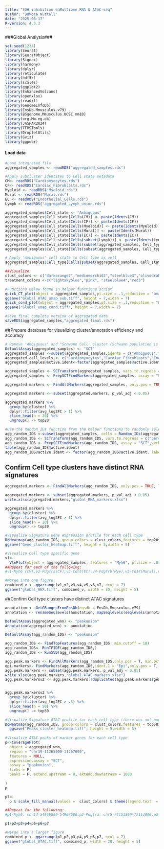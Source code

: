 ---
title: "SDH inhibition snMultiome RNA & ATAC-seq"
author: "Dakota Nuttall"
date: "2025-06-17"
R-version: 4.3.3
---

###Global Analysis###
```{r echo=TRUE}
set.seed(1234)
library(Seurat)
library(SeuratObject)
library(Signac)
library(harmony)
library(dplyr)
library(reticulate)
library(hdf5r)
library(scales)
library(ggplot2)
library(EnhancedVolcano)
library(openxlsx)
library(readxl)
library(GenomeInfoDb)
library(EnsDb.Mmusculus.v79)
library(BSgenome.Mmusculus.UCSC.mm10)
library(org.Mm.eg.db)
library(JASPAR2024)
library(TFBSTools)
library(DropletUtils)
library(Gviz)
library(ggpubr)
```
####  Load data  ####

```{r echo=TRUE}
#Load integrated file
aggregated_samples <- readRDS("aggregated_samples.rds")

#Apply subcluster identites to Cell state metadata
CM<- readRDS("Cardiomyocytes.rds")
CF<- readRDS("Cardiac_Fibroblasts.rds")
Myeloid <- readRDS("Myeloid.rds")
Mural <- readRDS("Mural.rds")
EC <- readRDS("Endothelial_Cells.rds")
Lymph <- readRDS("aggregated_Lymph_union.rds")

aggregated_samples$Cell_state <- "Ambiguous"
aggregated_samples$Cell_state[Cells(CM)] <- paste(Idents(CM))
aggregated_samples$Cell_state[Cells(CF)] <- paste(Idents(CF))
aggregated_samples$Cell_state[Cells(Myeloid)] <- paste(Idents(Myeloid))
aggregated_samples$Cell_state[Cells(Mural)] <- paste(Idents(Mural))
aggregated_samples$Cell_state[Cells(EC)] <- paste(Idents(EC))
aggregated_samples$Cell_state[Cells(subset(Lymph))] <- paste(Idents(Lymph))
aggregated_samples$Cell_state[Cells(subset(aggregated_samples, Cell_type == "Epicardial Cells"))] <- "EpiC"
aggregated_samples$Cell_state[Cells(subset(aggregated_samples, Cell_type == "Schwann Cells"))] <- "Schwann"

# Apply 'Ambiguous' cell state to Cell type as well
aggregated_samples$Cell_type[Cells(subset(aggregated_samples, Cell_state == "Ambiguous"))] <- "Ambiguous"

##Visualize
clust_colors <- c("darkorange2","mediumorchid2","steelblue3","olivedrab","indianred1","hotpink","darkred","green3","grey")
treatment_colors <-c("lightskyblue","pink", "steelblue4","red3")

#Functions below found in helper functions script
quick_CT_plot(object = aggregated_samples,pt.size = .1,reduction = "umap_ATAC", legend = F, label = F, font.size = 6)
ggsave("Global_ATAC_umap_sub.tiff", height = 7,width = 7)
quick_cond_plot(object = aggregated_samples,pt.size = .1,reduction = "WNN_umap", legend = F)
ggsave("Global_umap_cond.tiff", height = 7,width = 7)

#Save final complete version of aggregated data
saveRDS(aggregated_samples,"aggregated_final.rds")

```
##Prepare database for visualizing cluster/annotation efficiency and accuracy

```{r echo=TRUE}
# Remove 'Ambiguous' and "Schwann Cell' cluster (Schwann population is too small for proper analysis)
DefaultAssay(aggregated_samples) <- "SCT"
aggregated_samples <-subset(aggregated_samples,idents = c("Ambiguous","Schwann Cells"), invert = T)
Aggregated_cell_levels <- c("Cardiomyocytes","Cardiac Fibroblasts","Endothelial Cells","Mural Cells","Myeloid Cells","Epicardial Cells","Lymphoid Cells")
aggregated_samples@active.ident<-factor(aggregated_samples@active.ident, levels = Aggregated_cell_levels)

aggregated_samples <- SCTransform(aggregated_samples, vars.to.regress = c("percent.mt","percent.ribo"),vst.flavor = "v2", method = "glmGamPoi", variable.features.n = 5000)
aggregated_samples <- PrepSCTFindMarkers(aggregated_samples, assay = "SCT",verbose = T)

aggregated.markers <- FindAllMarkers(aggregated_samples, only.pos = TRUE, logfc.threshold = 1, return.thresh = 0.1, min.pct = 0.5, test.use = "MAST", recorrect_umi = FALSE)

aggregated.markers <- subset(aggregated.markers, p_val_adj < 0.05)

aggregated.markers %>%
  group_by(cluster) %>%
  dplyr::filter(avg_log2FC > 1) %>%
  slice_head(n = 20) %>%
  ungroup() -> top20

#Use the Random_IDs function from the helper functions to randomly select 100 nuclei from each cluster for heat map plotting
agg_random_IDS <-subset(aggregated_samples, cells = Random_IDs(aggregated_samples))
agg_random_IDS <- SCTransform(agg_random_IDS, vars.to.regress = c("percent.mt","percent.ribo"),vst.flavor = "v2", method = "glmGamPoi", variable.features.n = 5000)
agg_random_IDS <- PrepSCTFindMarkers(agg_random_IDS, assay = "SCT",verbose = T)
table(agg_random_IDS@active.ident)
agg_random_IDS@active.ident <- factor(agg_random_IDS@active.ident, labels  = c("CM","CF","EC","Mural","Mye","Epi","Lym"))

```
## Confirm Cell type clusters have distinct RNA signatures
```{r echo=TRUE}
aggregated.markers <- FindAllMarkers(agg_random_IDS, only.pos = TRUE, logfc.threshold = 1, return.thresh = 0.1, min.pct = 0.5, test.use = "MAST", recorrect_umi = FALSE)

aggregated.markers <- subset(aggregated.markers, p_val_adj < 0.05)
write.xlsx(aggregated.markers,"global_RNA_markers.xlsx")

aggregated.markers %>%
  group_by(cluster) %>%
  dplyr::filter(avg_log2FC > 1) %>%
  slice_head(n = 20) %>%
  ungroup() -> top20

#Visualize Signature Gene expression profile for each cell type 
DoHeatmap(agg_random_IDS, group.colors = clust_colors,features = top20$gene, label = F, slot = "data",disp.max = 4)  + scale_y_discrete(labels = NULL) + scale_fill_gradient(low = "white", high = "black") + theme(legend.text =element_text(size=12, face = "bold"))
ggsave("Gene_cluster_heatmap.tiff", height = 5,width = 5)

#Visualize Cell type specific gene
v1<-
  VlnPlot(object = aggregated_samples, features = "Myh6", pt.size = .01, cols = clust_colors,)+ NoLegend() + coord_flip() + scale_x_discrete(limits=rev) + theme(axis.text.y  = element_blank(), axis.title.y = element_blank(),  )
##Repeat for each of the following:
#v1-Myh6 (CM),v2-Pdgfra(CF),v3-Cdh5(EC),v4-Pdgfrb(Mye),v5-Cd14(Mural),v6-Upk3b(EpiC),v7-Ms4a1(Lymph)

#Merge into one figure
combined_v <- ggarrange(v1,v2,v3,v4,v5,v6,v7, ncol = 7)
ggsave("global_GEX.tiff", combined_v, width = 20, height = 5)

```
##Confirm Cell type clusters have distinct ATAC signatures
```{r echo=TRUE}
annotation <- GetGRangesFromEnsDb(ensdb = EnsDb.Mmusculus.v79)
annotation <- renameSeqlevels(annotation, mapSeqlevels(seqlevels(annotation), "UCSC"))

DefaultAssay(aggregated_wnn) <- "peakunion"
Annotation(aggregated_wnn) <- annotation

DefaultAssay(agg_random_IDS) <- "peakunion"

agg_random_IDS <- FindTopFeatures(agg_random_IDS, min.cutoff = 10)
agg_random_IDS<- RunTFIDF(agg_random_IDS,)
agg_random_IDS <- RunSVD(agg_random_IDS)

agg.peak.markers <- FindAllMarkers(agg_random_IDS,only.pos = T, min.pct = 0.1, logfc.threshold = .3, test.use = "LR", recorrect_umi = TRUE, assay = "peakunion")
epi.markers<- FindMarkers(agg_random_IDS,ident.1 = "Epi",only.pos = T, min.pct = 0.1, logfc.threshold = .3, test.use = "LR", recorrect_umi = TRUE, assay = "peakunion")
agg.peak.markers <- subset(agg.peak.markers, p_val_adj < 0.05)
write.xlsx(agg.peak.markers,"global_ATAC_markers.xlsx")
agg.peak.markersv2 <- agg.peak.markers[!duplicated(agg.peak.markers$gene),]


agg.peak.markersv2 %>%
  group_by(cluster) %>%
  dplyr::filter(avg_log2FC > .3) %>%
  slice_head(n = 50) %>%
  ungroup() -> top50

#Visualize Signature ATAC profile for each cell type (there was not one for Epicardial cells)
DoHeatmap(agg_random_IDS, group.colors = clust_colors,features = top50$gene, label = F, slot = "data",disp.max = 4)  + scale_y_discrete(labels = NULL) + scale_fill_gradient(low = "white", high = "black") + theme(legend.text =element_text(size=10, face = "bold"))
  ggsave("Peaks_cluster_heatmap.tiff", height = 5,width = 5)
  
#Visualize ATAC peaks of marker genes for each cell type
p<-CoveragePlot(
  object = aggregated_wnn,
  region = "chr19-11265000-11267000",
  features = NULL,
  expression.assay = "SCT",
  assay = "peakunion",
  links = F,
  peaks = F, extend.upstream = 0, extend.downstream = 1000
  
)
p

p7<-
  p & scale_fill_manual(values =  clust_colors) & theme(legend.text  = element_blank(),axis.title.y=element_blank(), axis.text.y=element_blank(),axis.ticks.y=element_blank(),strip.text.y.left = element_blank(),strip.background = element_blank(),axis.text.x.top  = element_text(size=8)) 

##Repeat for the following:
#p1-Myh6: chr14-54966000-54967500;p2-Pdgfra: chr5-75151500-75153000;p3-Cdh5: chr8-104101000-104103000;p4-Pdgfrb: chr18-61044500-61046500;p5- Cd14 (small gene_) chr18-36725000-36727000;p6-Upk3b: chr5-136038000-136039000;p7 -Ms4a1: chr19-11265000-11267000

p1+p2+p3+p4+p5+p6+p7

#Merge into a larger figure
combined_p <- ggarrange(p1,p2,p3,p4,p5,p6,p7, ncol = 7)
ggsave("global_ATAC.tiff", combined_p, width = 20, height = 5)


```